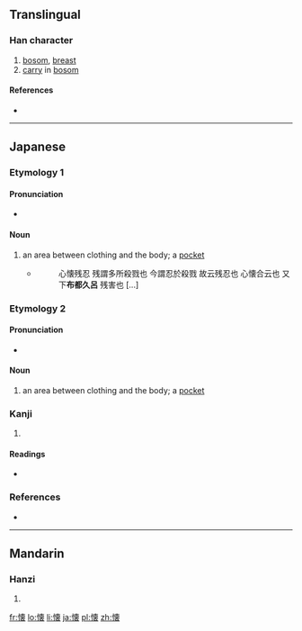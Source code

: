 {{also|懷}}
==Translingual==

===Han character===
{{Han char|rn=61|rad=心|as=13|sn=16|four=|canj=心卜田女 (PYWV), X心卜田女 (XPYWV)}}

# [[bosom]], [[breast]]
# [[carry]] in [[bosom]]

====References====
* {{Han ref|kx=0406.141|dkj=11351|dj=0747.100|hdz=42362.100|uh=61D0|ud=25040}}

----

==Japanese==

===Etymology 1===

====Pronunciation====
* {{IPA|/ɸutsukuro/|lang=ja}}

====Noun====
{{ja-noun|k|hira=ふつくろ|rom=futsukuro|hidx=ふつくろ}}

# an area between clothing and the body; a [[pocket]]
#* {{RQ:Shin'yaku Kegonkyō Ongi Shiki|92}}
#*: 心懐残忍 残謂多所殺戮也 今謂忍於殺戮 故云残忍也 心懐合云也 又下'''布都久呂''' 残害也 [...]

===Etymology 2===

====Pronunciation====
* {{IPA|/ɸutokoro/|lang=ja}}

====Noun====
{{ja-noun|k|hira=ふところ|rom=futokoro|hidx=ふところ}}

# an area between clothing and the body; a [[pocket]]

===Kanji===
{{ja-kanji|grade=c|rs=心13}}

# {{defn|lang=ja|sort=心13}}

====Readings====
* {{ja-readings|on=[[かい]] (kai)|kun=[[なつく]] (natsuku), [[ふところ]] (futokoro), [[おもう]] (omou)}}

===References===
* {{Shin'yaku Kegonkyō Ongi Shiki}}

----

==Mandarin==

===Hanzi===
{{cmn-hanzi|pin=[[huái]] ([[huai2]])|wg=huai<sup>2</sup>}}

# {{defn|lang=cmn|sort=心13}}

[[fr:懐]]
[[lo:懐]]
[[li:懐]]
[[ja:懐]]
[[pl:懐]]
[[zh:懐]]
